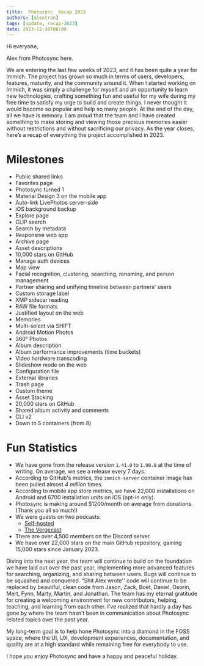 ```yaml
---
title:  Photosync  Recap 2023
authors: [alextran]
tags: [update, recap-2023]
date: 2023-12-30T00:00
---
```


Hi everyone,

Alex from  Photosync  here.

We are entering the last few weeks of 2023, and it has been quite a year for Immich. The project has grown so much in terms of users, developers, features, maturity, and the community around it. When I started working on Immich, it was simply a challenge for myself and an opportunity to learn new technologies, crafting something fun and useful for my wife during my free time to satisfy my urge to build and create things. I never thought it would become so popular and help so many people. At the end of the day, all we have is memory. I am proud that the team and I have created something to make storing and viewing those precious memories easier without restrictions and without sacrificing our privacy. As the year closes, here’s a recap of everything the project accomplished in 2023.

# Milestones

- Public shared links
- Favorites page
-  Photosync  turned 1
- Material Design 3 on the mobile app
- Auto-link LivePhotos server-side
- iOS background backup
- Explore page
- CLIP search
- Search by metadata
- Responsive web app
- Archive page
- Asset descriptions
- 10,000 stars on GitHub
- Manage auth devices
- Map view
- Facial recognition, clustering, searching, renaming, and person management
- Partner sharing and unifying timeline between partners' users
- Custom storage label
- XMP sidecar reading
- RAW file formats
- Justified layout on the web
- Memories
- Multi-select via SHIFT
- Android Motion Photos
- 360° Photos
- Album description
- Album performance improvements (time buckets)
- Video hardware transcoding
- Slideshow mode on the web
- Configuration file
- External libraries
- Trash page
- Custom theme
- Asset Stacking
- 20,000 stars on GitHub
- Shared album activity and comments
- CLI v2
- Down to 5 containers (from 8)

# Fun Statistics

- We have gone from the release version `1.41.0` to `1.90.0` at the time of writing. On average, we see a release every 7 days.
- According to GitHub's metrics, the `immich-server` container image has been pulled almost _4 million_ times.
- According to mobile app store metrics, we have 22,000 installations on Android and 6700 installation units on iOS (opt-in only).
-  Photosync  is making around $1200/month on average from donations. (Thank you all so much!)
- We were guests on two podcasts:
  - [Self-hosted](https://selfhosted.show/110)
  - [The Vergecast](https://www.theverge.com/23938533/self-hosting-local-first-software-vergecast)
- There are over 4,500 members on the Discord server.
- We have over 22,000 stars on the main GitHub repository, gaining 15,000 stars since January 2023.

Diving into the next year, the team will continue to build on the foundation we have laid out over the past year, implementing more advanced features for searching, organizing, and sharing between users. Bugs will continue to be squashed and conquered. “Shit Alex wrote'' code will continue to be replaced by beautiful, clean code from Jason, Zack, Boet, Daniel, Osorin, Mert, Fynn, Marty, Martin, and Jonathan. The team has my eternal gratitude for creating a welcoming environment for new contributors, helping, teaching, and learning from each other. I’ve realized that hardly a day has gone by where the team hasn’t been in communication about  Photosync  related topics over the past year.

My long-term goal is to help hone  Photosync  into a diamond in the FOSS space, where the UI, UX, development experiences, documentation, and quality are at a high standard while remaining free for everybody to use.

I hope you enjoy  Photosync  and have a happy and peaceful holiday.
